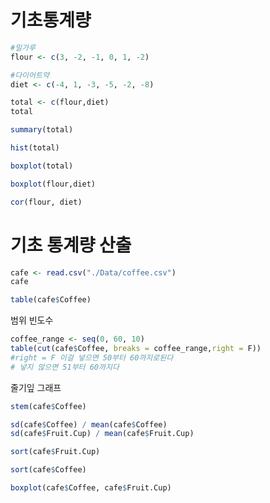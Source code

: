 # 기초통계량

```r
#밀가루 
flour <- c(3, -2, -1, 0, 1, -2)

#다이어트약
diet <- c(-4, 1, -3, -5, -2, -8)

```

```r
total <- c(flour,diet)
total
```

```r
summary(total)
```

```r
hist(total)
```

```r
boxplot(total)
```

```r
boxplot(flour,diet)
```

```r
cor(flour, diet)
```

# 기초 통계량 산출

```r
cafe <- read.csv("./Data/coffee.csv")
cafe
```

```r
table(cafe$Coffee)
```

범위 빈도수

```r
coffee_range <- seq(0, 60, 10)
table(cut(cafe$Coffee, breaks = coffee_range,right = F))
#right = F 이걸 넣으면 50부터 60까지로된다
# 넣지 않으면 51부터 60까지다
```

줄기잎 그래프

```r
stem(cafe$Coffee)
```

```r

sd(cafe$Coffee) / mean(cafe$Coffee)
sd(cafe$Fruit.Cup) / mean(cafe$Fruit.Cup)
```

```r
sort(cafe$Fruit.Cup)
```

```r
sort(cafe$Coffee)
```

```r
boxplot(cafe$Coffee, cafe$Fruit.Cup)
```
